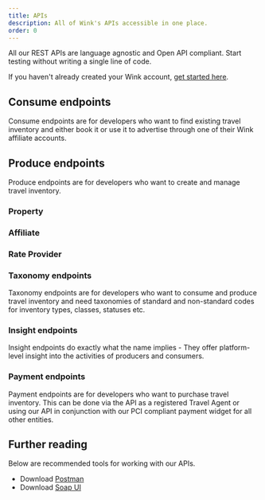 ```yaml
---
title: APIs
description: All of Wink's APIs accessible in one place.
order: 0
---
```



All our REST APIs are language agnostic and Open API compliant. Start testing without writing a single line of code.

If you haven't already created your Wink account, [get started here](/getting-started/create-account).

<LinkCard
  title="Ping"
  description="The Ping API is a quick test endpoint to verify that your credentials work."
  href="https://docs.wink.travel/ping"
  target="_blank"
/>

<LinkCard
  title="Notifications"
  description="The Notifications API is a way for us to stay in touch with your user, property or affiliate account."
  href="https://docs.wink.travel/notifications"
/>

<LinkCard
  title="User Settings"
  description="The User Settings API exposes endpoints to allow 3rd party integrators to communicate with Wink."
  href="https://docs.wink.travel/user-settings"
  target="_blank"
/>

## Consume endpoints

Consume endpoints are for developers who want to find existing travel inventory and either book it or use it to advertise through one of their Wink affiliate accounts.

<LinkCard
  title="Configuration API"
  description="A single endpoint to retrieve whitelabel + customization information for the booking engine."
  href="https://docs.wink.travel/engine-client"
  target="_blank"
/>

<LinkCard
  title="Lookup API"
  description="A programmer-friendly way to search for bespoke travel inventory across geographic regions."
  href="https://docs.wink.travel/lookup"
  target="_blank"
/>

<LinkCard
  title="Inventory API"
  description="A programmer-friendly way to retrieve known travel inventory as it was officially located using the Lookup API."
  href="https://docs.wink.travel/inventory"
  target="_blank"
/>

<LinkCard
  title="Booking API"
  description="A programmer-friendly way to book inventory that was found on our platform."
  href="https://docs.wink.travel/booking"
  target="_blank"
/>

<LinkCard
  title="Travel Agent API"
  description="The Travel Agent API exposes endpoints to manage agent-facilitated bookings."
  href="https://docs.wink.travel/user-settings/"
  target="_blank"
/>

## Produce endpoints

Produce endpoints are for developers who want to create and manage travel inventory.

### Property

<LinkCard
  title="Registration API"
  description="As a producer, this is, oftentimes, where you start your journey. These endpoints let you create properties on Wink."
  href="https://docs.wink.travel/extranet/property/register"
  target="_blank"
/>

<LinkCard
  title="Property API"
  description="This collection of property endpoints are mostly management endpoints that let you display, change status and similar for your existing properties."
  href="https://docs.wink.travel/extranet/property"
  target="_blank"
/>

<LinkCard
  title="Facilities API"
  description="The Facilities API exposes endpoints for managing experiences on Wink; such as room types."
  href="https://docs.wink.travel/extranet/facilities"
  target="_blank"
/>

<LinkCard
  title="Experiences API"
  description="The Experiences API exposes endpoints for managing experiences on Wink; such as activities."
  href="https://docs.wink.travel/extranet/experiences"
  target="_blank"
/>

<LinkCard
  title="Monetize API"
  description="The Monetize API exposes endpoints for managing cancellation polies, rate plans, promotions and more on Wink."
  href="https://docs.wink.travel/extranet/monetize"
  target="_blank"
/>

<LinkCard
  title="Distribution API"
  description="The Distribution API exposes endpoints for sales channels, connecting with affiliates, managing rates and inventory calendars and more on Wink."
  href="https://docs.wink.travel/extranet/distribution"
  target="_blank"
/>

<LinkCard
  title="Property Booking API"
  description="The Property Booking API exposes endpoints for managing bookings and reviews at the property-level."
  href="https://docs.wink.travel/extranet/booking"
  target="_blank"
/>

### Affiliate

<LinkCard
  title="Affiliate API"
  description=" This collection of affiliate endpoints are mostly management endpoints that let you display, change status and similar for your existing accounts. "
  href="https://docs.wink.travel/affiliate"
  target="_blank"
/>

<LinkCard
  title="Browse API"
  description="The Browse API exposes endpoints for affiliates to find suppliers and inventory to sell."
  href="https://docs.wink.travel/affiliate/browse"
  target="_blank"
/>

<LinkCard
  title="Inventory API"
  description="A programmer-friendly way to retrieve known travel inventory as it was officially located using the Lookup API."
  href="https://docs.wink.travel/affiliate/inventory"
  target="_blank"
/>

<LinkCard
  title="Sales Channel API"
  description="The Sales Channel API exposes endpoints for affiliates to manage existing sales channels as well as find new ones."
  href="https://docs.wink.travel/affiliate/sales-channel"
  target="_blank"
/>

<LinkCard
  title="WinkLinks API"
  description="The WinkLinks API exposes endpoints for affiliates to manage their WinkLinks page."
  href="https://docs.wink.travel/affiliate/winklinks"
  target="_blank"
/>

### Rate Provider

<LinkCard
  title="Channel Manager API"
  description="The Channel Manager API enables external channel manager partners to map external inventory with Wink and send us rate and availability information with us as well as be informed of bookings that occur on the Wink platform for one of their properties."
  href="https://docs.wink.travel/channel-manager"
  target="_blank"
/>

### Taxonomy endpoints

Taxonomy endpoints are for developers who want to consume and produce travel inventory and need taxonomies of standard and non-standard codes for inventory types, classes, statuses etc.

<LinkCard
  title="Reference API"
  description="A programmer-friendly way to find platform supported taxonomies of reference data."
  href="https://docs.wink.travel/reference"
  target="_blank"
/>

### Insight endpoints

Insight endpoints do exactly what the name implies - They offer platform-level insight into the activities of producers and consumers.

<LinkCard
  title="Analytics API"
  description="The Analytics API exposes endpoints for anyone who wants insight into track leaderboard rankings as well as deep insight into time series, platform-level, data; hosting a wide variety of metrics."
  href="https://docs.wink.travel/anaytics"
  target="_blank"
/>

### Payment endpoints

Payment endpoints are for developers who want to purchase travel inventory. This can be done via the API as a registered Travel Agent or using our API in conjunction with our PCI compliant payment widget for all other entities.

<LinkCard
  title="Payment API"
  description=" The Payment API exposes endpoints for affiliates and hotels to track bookings, analytics and funds availability. They can also choose to withdraw available funds to their bank account. "
  href="https://docs.wink.travel/payment"
  target="_blank"
/>


## Further reading

Below are recommended tools for working with our APIs.

- Download [Postman](https://www.postman.com)
- Download [Soap UI](https://www.soapui.org)
